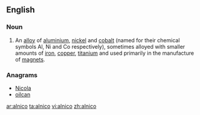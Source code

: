 ==English==

===Noun===
{{en-noun}}
{{wikipedia}}

# An [[alloy]] of [[aluminium]], [[nickel]] and [[cobalt]] (named for their chemical symbols Al, Ni and Co respectively), sometimes alloyed with smaller amounts of [[iron]], [[copper]], [[titanium]] and used primarily in the manufacture of [[magnet]]s.

===Anagrams===
* [[Nicola#English|Nicola]]
* [[oilcan#English|oilcan]]

[[ar:alnico]]
[[ta:alnico]]
[[vi:alnico]]
[[zh:alnico]]